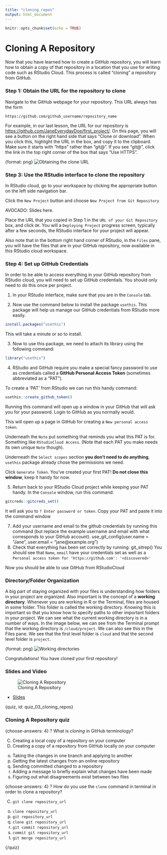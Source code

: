 ```yaml
---
title: "cloning_repos"
output: html_document
---
```


```r
knitr::opts_chunk$set(echo = TRUE)
```

# Cloning A Repository

Now that you have learned how to create a GitHub repository, you will learn how to obtain a copy of that repository in a location that you use for writing code such as RStudio Cloud. This process is called "cloning" a repository from GitHub.

### Step 1: Obtain the URL for the repository to clone

Navigate to the GitHub webpage for your repository. This URL always has the form

```text
https://github.com/github_username/repository_name
```

For example, in our last lesson, the URL for our repository is [https://github.com/JaneEverydayDoe/first_project/](https://github.com/JaneEverydayDoe/first_project/). On this page, you will see a button on the right hand side that says "Clone or download". When you click this, highlight the URL in the box, and copy it to the clipboard. Make sure it starts with "https" rather than "git@". If you see "git@", click the link in the top right corner of the box that says "Use HTTPS".

{format: png}
![Obtaining the clone URL](https://docs.google.com/presentation/d/1bhTNTBhdXa0e0BXRZmQoHY6zTKGqgrr4wwYS8-v7ob8/export/png?id=1bhTNTBhdXa0e0BXRZmQoHY6zTKGqgrr4wwYS8-v7ob8&pageid=g36809c5e39_0_0)

### Step 3: Use the RStudio interface to clone the repository

In RStudio cloud, go to your workspace by clicking the appropriate button on the left side navigation bar.

Click the `New Project` button and choose `New Project from Git Repository`


AVOCADO: Slides here.

Place the URL that you copied in Step 1 in the `URL of your Git Repository` box, and click `OK`.
You will a `Deploying Project` progress screen, typically after a few seconds, the RStudio interface for your project will appear.

Also note that in the bottom right hand corner of RStudio, in the `Files` pane, you will have the files that are in your GitHub repository, now available in this RStudio cloud workspace.

### Step 4: Set up GitHub Credentials

In order to be able to access everything in your GitHub repository from RStudio cloud, you will need to set up GitHub credentials. You should only need to do this once per project.



1. In your RStudio interface, make sure that you are in the `Console` tab.

2. Now use the command below to install the package `usethis`. This package will help us manage our GitHub credentials from RStudio more easily.

```r
install.packages("usethis")
```
This will take a minute or so to install.

3. Now to use this package, we need to attach its library using the following command:

```r
library("usethis")
```

4. RStudio and GitHub require you make a special fancy password to use as credentials called a **GitHub Personal Access Token** (sometimes abbreviated as a "PAT").

To create a 'PAT' from RStudio we can run this handy command:

```r
usethis::create_github_token()
```
Running this command will open up a window in your GitHub that will ask you for your password. Login to GitHub as you normally would.

This will open up a page in GitHub for creating a `New personal access token`.

Underneath the `Note` put something that reminds you what this PAT is for. Something like `RStudioCloud Access`. (Note that each PAT you make needs its own unique `Note` though).

Underneath the `Select scopes` section **you don't need to do anything**, `usethis` package already chose the permissions we need.

Click `Generate Token`. You've created your first PAT! **Do not close this window**, keep it handy for now.

5. Return back to your RStudio Cloud project while keeping your PAT handy.
In the `Console` window, run this command:

```r
gitcreds::gitcreds_set()
```

It will ask you to `? Enter password or token`. Copy your PAT and paste it into the command window



7. Add your username and email to the github credentials by running this command (but replace the example username and email with what corresponds to your GitHub account).
use_git_config(user.name = "Jane", user.email = "jane@example.org")
8. Check that everything has been set correctly by running:
git_sitrep()
You should see that `Name`, `email` have your credentials set as well as a `Personal access token for 'https://github.com': '<discovered>'`

Now you should be able to use GitHub from RStudioCloud

### Directory/Folder Organization

A big part of staying organized with your files is understanding how folders in your project are organized. Also important is the concept of a **working directory**. Whenever you are working in R or the Terminal, files are housed in some folder. This folder is called the working directory. Knowing this is important so that you know how to specify paths to other important folders in your project. We can see what the current working directory is in a number of ways. In the image below, we can see from the Terminal prompt that the working directory is `/cloud/project`. We can also see this in the Files pane. We see that the first level folder is `cloud` and that the second level folder is `project`.

{format: png}
![Working directories](https://docs.google.com/presentation/d/1bhTNTBhdXa0e0BXRZmQoHY6zTKGqgrr4wwYS8-v7ob8/export/png?id=1bhTNTBhdXa0e0BXRZmQoHY6zTKGqgrr4wwYS8-v7ob8&pageid=g36809c5e39_0_38)

Congratulations! You have cloned your first repository!

### Slides and Video

![Cloning A Repository](https://www.youtube.com/watch?v=RrajGWw_3wM)

* [Slides](https://docs.google.com/presentation/d/1bhTNTBhdXa0e0BXRZmQoHY6zTKGqgrr4wwYS8-v7ob8/edit?usp=sharing)


{quiz, id: quiz_03_cloning_repos}

### Cloning A Repository quiz

{choose-answers: 4}
? What is *cloning* in GitHub terminology?

C) Creating a local copy of a repository on your computer
C) Creating a copy of a repository from GitHub locally on your computer
o) Taking the changes in one branch and applying to another
o) Getting the latest changes from an online repository
o) Sending committed changed to a repository
o) Adding a message to briefly explain what changes have been made
o) Figuring out what disagreements exist between two files

{choose-answers: 4}
? How do you use the `clone` command in terminal in order to clone a repository?

C) `git clone repository_url`
o) `clone repository_url`
o) `git repository_url`
o) `clone git repository_url`
o) `git commit repository_url`
o) `commit git repository_url`
o) `git merge repository_url`

{/quiz}
